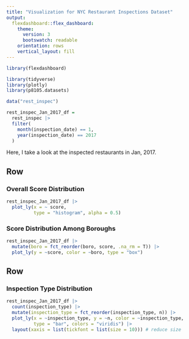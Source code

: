 ```yaml
---
title: "Visualization for NYC Restaurant Inspections Dataset"
output: 
  flexdashboard::flex_dashboard:
    theme: 
      version: 3
      bootswatch: readable
    orientation: rows
    vertical_layout: fill
---
```


```r
library(flexdashboard)

library(tidyverse)
library(plotly)
library(p8105.datasets)

data("rest_inspec")

rest_inspec_Jan_2017_df =
  rest_inspec |> 
  filter(
    month(inspection_date) == 1,
    year(inspection_date) == 2017
  )
```

Here, I take a look at the inspected restaurants in Jan, 2017.

Row {data-height=450}
-----------------------------------------------------------------------

### Overall Score Distribution

```r
rest_inspec_Jan_2017_df |> 
  plot_ly(x = ~ score, 
          type = "histogram", alpha = 0.5)
```


### Score Distribution Among Boroughs

```r
rest_inspec_Jan_2017_df |> 
  mutate(boro = fct_reorder(boro, score, .na_rm = T)) |> 
  plot_ly(y = ~score, color = ~boro, type = "box")
```

Row {data-height=550}
-----------------------------------------------------------------------

### Inspection Type Distribution

```r
rest_inspec_Jan_2017_df |> 
  count(inspection_type) |> 
  mutate(inspection_type = fct_reorder(inspection_type, n)) |> 
  plot_ly(x = ~inspection_type, y = ~n, color = ~inspection_type,
          type = "bar", colors = "viridis") |> 
  layout(xaxis = list(tickfont = list(size = 10))) # reduce size
```

